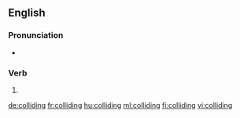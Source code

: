 ==English==

===Pronunciation===
* {{rhymes|aɪdɪŋ|lang=en}}

===Verb===
{{head|en|present participle}}

# {{present participle of|collide|lang=en}}

[[de:colliding]]
[[fr:colliding]]
[[hu:colliding]]
[[ml:colliding]]
[[fi:colliding]]
[[vi:colliding]]